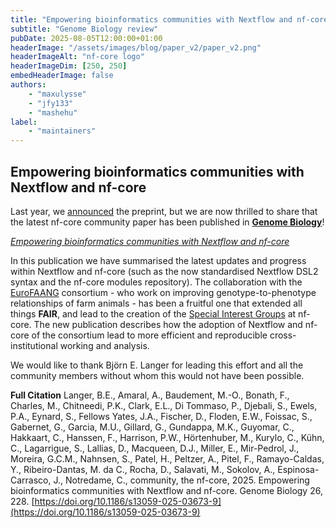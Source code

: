 ```yaml
---
title: "Empowering bioinformatics communities with Nextflow and nf-core"
subtitle: "Genome Biology review"
pubDate: 2025-08-05T12:00:00+01:00
headerImage: "/assets/images/blog/paper_v2/paper_v2.png"
headerImageAlt: "nf-core logo"
headerImageDim: [250, 250]
embedHeaderImage: false
authors:
    - "maxulysse"
    - "jfy133"
    - "mashehu"
label:
    - "maintainers"
---
```



## Empowering bioinformatics communities with Nextflow and nf-core

Last year, we [announced](https://bsky.app/profile/nf-co.re/post/3ksi4mr6uyl25) the preprint, but we are now thrilled to share that the latest nf-core community paper has been published in [**Genome Biology**](https://doi.org/10.1186/s13059-025-03673-9)!

[_Empowering bioinformatics communities with Nextflow and nf-core_](https://doi.org/10.1186/s13059-025-03673-9)

In this publication we have summarised the latest updates and progress within Nextflow and nf-core (such as the now standardised Nextflow DSL2 syntax and the nf-core modules repository).
The collaboration with the [EuroFAANG](https://eurofaang.eu/) consortium - who work on improving genotype-to-phenotype relationships of farm animals - has been a fruitful one that extended all things **FAIR**, and lead to the creation of the [Special Interest Groups](https://nf-co.re/blog/2024/special_interest_groups) at nf-core. The new publication describes how the adoption of Nextflow and nf-core of the consortium lead to more efficient and reproducible cross-institutional working and analysis.

We would like to thank Björn E. Langer for leading this effort and all the community members without whom this would not have been possible.

**Full Citation**
Langer, B.E., Amaral, A., Baudement, M.-O., Bonath, F., Charles, M., Chitneedi, P.K., Clark, E.L., Di Tommaso, P., Djebali, S., Ewels, P.A., Eynard, S., Fellows Yates, J.A., Fischer, D., Floden, E.W., Foissac, S., Gabernet, G., Garcia, M.U., Gillard, G., Gundappa, M.K., Guyomar, C., Hakkaart, C., Hanssen, F., Harrison, P.W., Hörtenhuber, M., Kurylo, C., Kühn, C., Lagarrigue, S., Lallias, D., Macqueen, D.J., Miller, E., Mir-Pedrol, J., Moreira, G.C.M., Nahnsen, S., Patel, H., Peltzer, A., Pitel, F., Ramayo-Caldas, Y., Ribeiro-Dantas, M. da C., Rocha, D., Salavati, M., Sokolov, A., Espinosa-Carrasco, J., Notredame, C., community, the nf-core, 2025. Empowering bioinformatics communities with Nextflow and nf-core. Genome Biology 26, 228. [https://doi.org/10.1186/s13059-025-03673-9](https://doi.org/10.1186/s13059-025-03673-9)
